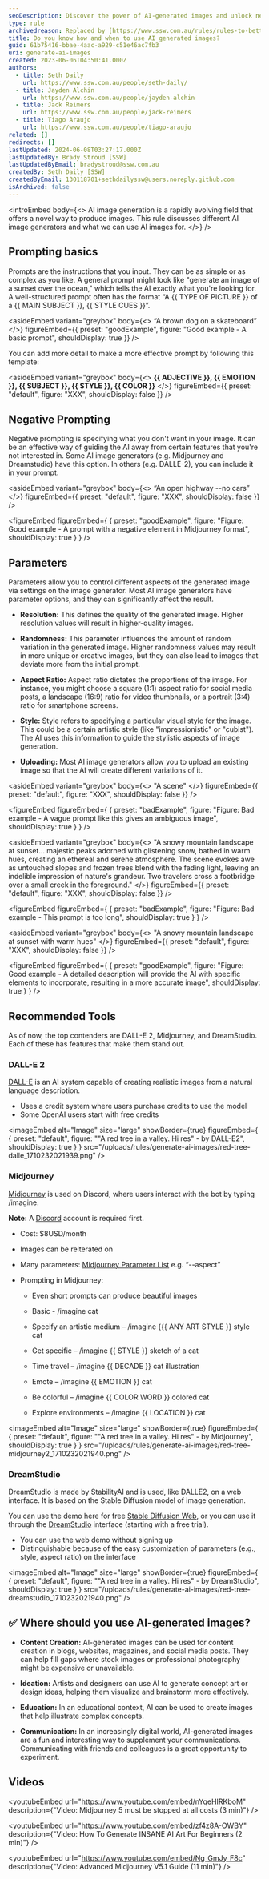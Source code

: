 ```yaml
---
seoDescription: Discover the power of AI-generated images and unlock new creative possibilities!
type: rule
archivedreason: Replaced by [https://www.ssw.com.au/rules/rules-to-better-ai-image-generators/](/rules/rules-to-better-ai-image-generators)
title: Do you know how and when to use AI generated images?
guid: 61b75416-bbae-4aac-a929-c51e46ac7fb3
uri: generate-ai-images
created: 2023-06-06T04:50:41.000Z
authors:
  - title: Seth Daily
    url: https://www.ssw.com.au/people/seth-daily/
  - title: Jayden Alchin
    url: https://www.ssw.com.au/people/jayden-alchin
  - title: Jack Reimers
    url: https://www.ssw.com.au/people/jack-reimers
  - title: Tiago Araujo
    url: https://www.ssw.com.au/people/tiago-araujo
related: []
redirects: []
lastUpdated: 2024-06-08T03:27:17.000Z
lastUpdatedBy: Brady Stroud [SSW]
lastUpdatedByEmail: bradystroud@ssw.com.au
createdBy: Seth Daily [SSW]
createdByEmail: 130118701+sethdailyssw@users.noreply.github.com
isArchived: false
---
```


<introEmbed
  body={<>
AI image generation is a rapidly evolving field that offers a novel way to produce images. This rule discusses different AI image generators and what we can use AI images for.
  </>}
/>
## Prompting basics

Prompts are the instructions that you input. They can be as simple or as complex as you like. A general prompt might look like "generate an image of a sunset over the ocean," which tells the AI exactly what you're looking for. A well-structured prompt often has the format “A &#123;&#123; TYPE OF PICTURE &#125;&#125; of a &#123;&#123; MAIN SUBJECT &#125;&#125;, &#123;&#123; STYLE CUES &#125;&#125;”.

<asideEmbed
  variant="greybox"
  body={<>
    “A brown dog on a skateboard”
  </>}
  figureEmbed={{
    preset: "goodExample",
    figure: "Good example - A basic prompt",
    shouldDisplay: true
  }}
/>

You can add more detail to make a more effective prompt by following this template:

<asideEmbed
  variant="greybox"
  body={<>
    **&#123;&#123; ADJECTIVE &#125;&#125;, &#123;&#123; EMOTION &#125;&#125;, &#123;&#123; SUBJECT &#125;&#125;, &#123;&#123; STYLE &#125;&#125;, &#123;&#123; COLOR &#125;&#125;**
  </>}
  figureEmbed={{
    preset: "default",
    figure: "XXX",
    shouldDisplay: false
  }}
/>

## Negative Prompting

Negative prompting is specifying what you don't want in your image. It can be an effective way of guiding the AI away from certain features that you're not interested in. Some AI image generators (e.g. Midjourney and Dreamstudio) have this option. In others (e.g. DALLE-2), you can include it in your prompt.

<asideEmbed
  variant="greybox"
  body={<>
    “An open highway --no cars”
  </>}
  figureEmbed={{
    preset: "default",
    figure: "XXX",
    shouldDisplay: false
  }}
/>

<figureEmbed figureEmbed={ {
  preset: "goodExample",
  figure: "Figure: Good example - A prompt with a negative element in Midjourney format",
  shouldDisplay: true
} } />


## Parameters

Parameters allow you to control different aspects of the generated image via settings on the image generator. Most AI image generators have parameter options, and they can significantly affect the result.

- **Resolution:** This defines the quality of the generated image. Higher resolution values will result in higher-quality images.

- **Randomness:** This parameter influences the amount of random variation in the generated image. Higher randomness values may result in more unique or creative images, but they can also lead to images that deviate more from the initial prompt.

- **Aspect Ratio:** Aspect ratio dictates the proportions of the image. For instance, you might choose a square (1:1) aspect ratio for social media posts, a landscape (16:9) ratio for video thumbnails, or a portrait (3:4) ratio for smartphone screens.

- **Style:** Style refers to specifying a particular visual style for the image. This could be a certain artistic style (like "impressionistic" or "cubist"). The AI uses this information to guide the stylistic aspects of image generation.

- **Uploading:** Most AI image generators allow you to upload an existing image so that the AI will create different variations of it.

<asideEmbed
  variant="greybox"
  body={<>
    "A scene"
  </>}
  figureEmbed={{
    preset: "default",
    figure: "XXX",
    shouldDisplay: false
  }}
/>

<figureEmbed figureEmbed={ {
  preset: "badExample",
  figure: "Figure: Bad example - A vague prompt like this gives an ambiguous image",
  shouldDisplay: true
} } />


<asideEmbed
  variant="greybox"
  body={<>
    "A snowy mountain landscape at sunset... majestic peaks adorned with glistening snow, bathed in warm hues, creating an ethereal and serene atmosphere. The scene evokes awe as untouched slopes and frozen trees blend with the fading light, leaving an indelible impression of nature's grandeur. Two travelers cross a footbridge over a small creek in the foreground."
  </>}
  figureEmbed={{
    preset: "default",
    figure: "XXX",
    shouldDisplay: false
  }}
/>

<figureEmbed figureEmbed={ {
  preset: "badExample",
  figure: "Figure: Bad example - This prompt is too long",
  shouldDisplay: true
} } />


<asideEmbed
  variant="greybox"
  body={<>
    "A snowy mountain landscape at sunset with warm hues"
  </>}
  figureEmbed={{
    preset: "default",
    figure: "XXX",
    shouldDisplay: false
  }}
/>

<figureEmbed figureEmbed={ {
  preset: "goodExample",
  figure: "Figure: Good example - A detailed description will provide the AI with specific elements to incorporate, resulting in a more accurate image",
  shouldDisplay: true
} } />


## Recommended Tools

As of now, the top contenders are DALL-E 2, Midjourney, and DreamStudio. Each of these has features that make them stand out.

### DALL-E 2

[DALL-E](https://openai.com/dall-e-2) is an AI system capable of creating realistic images from a natural language description.

- Uses a credit system where users purchase credits to use the model
- Some OpenAI users start with free credits

<imageEmbed
  alt="Image"
  size="large"
  showBorder={true}
  figureEmbed={ {
    preset: "default",
    figure: "\"A red tree in a valley. Hi res\" - by DALL-E2",
    shouldDisplay: true
  } }
  src="/uploads/rules/generate-ai-images/red-tree-dalle_1710232021939.png"
/>

### Midjourney

[Midjourney](https://www.midjourney.com/home/) is used on Discord, where users interact with the bot by typing /imagine.

**Note:** A [Discord](https://discord.com/) account is required first.

- Cost: $8USD/month

- Images can be reiterated on

- Many parameters: [Midjourney Parameter List](https://docs.midjourney.com/docs/parameter-list) e.g. “--aspect”

- Prompting in Midjourney:

  - Even short prompts can produce beautiful images

  - Basic - /imagine cat

  - Specify an artistic medium – /imagine &#123;&#123;{ ANY ART STYLE &#125;&#125; style cat

  - Get specific – /imagine &#123;&#123; STYLE &#125;&#125; sketch of a cat

  - Time travel – /imagine &#123;&#123; DECADE &#125;&#125; cat illustration

  - Emote – /imagine &#123;&#123; EMOTION &#125;&#125; cat

  - Be colorful – /imagine &#123;&#123; COLOR WORD &#125;&#125; colored cat

  - Explore environments – /imagine &#123;&#123; LOCATION &#125;&#125; cat

<imageEmbed
  alt="Image"
  size="large"
  showBorder={true}
  figureEmbed={ {
    preset: "default",
    figure: "\"A red tree in a valley. Hi res\" - by Midjourney",
    shouldDisplay: true
  } }
  src="/uploads/rules/generate-ai-images/red-tree-midjourney2_1710232021940.png"
/>

### DreamStudio

DreamStudio is made by StabilityAI and is used, like DALLE2, on a web interface. It is based on the Stable Diffusion model of image generation.

You can use the demo here for free [Stable Diffusion Web](https://stablediffusionweb.com/#demo), or you can use it through the [DreamStudio](https://beta.dreamstudio.ai/dream) interface (starting with a free trial).

- You can use the web demo without signing up
- Distinguishable because of the easy customization of parameters (e.g., style, aspect ratio) on the interface

<imageEmbed
  alt="Image"
  size="large"
  showBorder={true}
  figureEmbed={ {
    preset: "default",
    figure: "\"A red tree in a valley. Hi res\" - by DreamStudio",
    shouldDisplay: true
  } }
  src="/uploads/rules/generate-ai-images/red-tree-dreamstudio_1710232021940.png"
/>

## ✅ Where should you use AI-generated images?

- **Content Creation:** AI-generated images can be used for content creation in blogs, websites, magazines, and social media posts. They can help fill gaps where stock images or professional photography might be expensive or unavailable.

- **Ideation:** Artists and designers can use AI to generate concept art or design ideas, helping them visualize and brainstorm more effectively.

- **Education:** In an educational context, AI can be used to create images that help illustrate complex concepts.

- **Communication:** In an increasingly digital world, AI-generated images are a fun and interesting way to supplement your communications. Communicating with friends and colleagues is a great opportunity to experiment.

## Videos

<youtubeEmbed url="https://www.youtube.com/embed/nYqeHIRKboM" description={"Video: Midjourney 5 must be stopped at all costs (3 min)"} />

<youtubeEmbed url="https://www.youtube.com/embed/zf4z8A-OWBY" description={"Video: How To Generate INSANE AI Art For Beginners (2 min)"} />

<youtubeEmbed url="https://www.youtube.com/embed/Ng_GmJy_F8c" description={"Video: Advanced Midjourney V5.1 Guide (11 min)"} />
